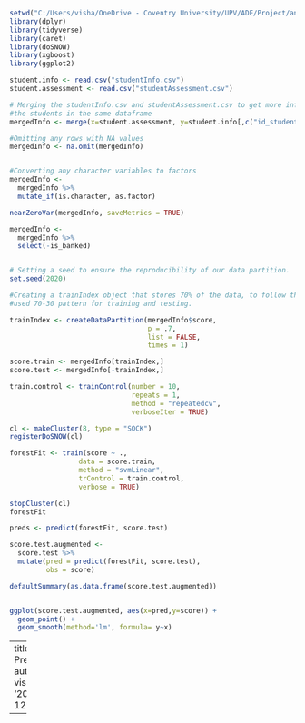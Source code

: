 
```r
setwd("C:/Users/visha/OneDrive - Coventry University/UPV/ADE/Project/anonymisedData")
library(dplyr)
library(tidyverse)
library(caret)
library(doSNOW)
library(xgboost)
library(ggplot2)

student.info <- read.csv("studentInfo.csv")
student.assessment <- read.csv("studentAssessment.csv")

# Merging the studentInfo.csv and studentAssessment.csv to get more info about
#the students in the same dataframe
mergedInfo <- merge(x=student.assessment, y=student.info[,c("id_student","gender", "age_band", "studied_credits")], by="id_student")

#Omitting any rows with NA values 
mergedInfo <- na.omit(mergedInfo)


#Converting any character variables to factors
mergedInfo <- 
  mergedInfo %>%
  mutate_if(is.character, as.factor)

nearZeroVar(mergedInfo, saveMetrics = TRUE)

mergedInfo <-
  mergedInfo %>%
  select(-is_banked)


# Setting a seed to ensure the reproducibility of our data partition.
set.seed(2020)

#Creating a trainIndex object that stores 70% of the data, to follow the widely
#used 70-30 pattern for training and testing. 

trainIndex <- createDataPartition(mergedInfo$score,
                                  p = .7,
                                  list = FALSE,
                                  times = 1)

score.train <- mergedInfo[trainIndex,]
score.test <- mergedInfo[-trainIndex,]

train.control <- trainControl(number = 10,
                              repeats = 1,
                              method = "repeatedcv",
                              verboseIter = TRUE)

cl <- makeCluster(8, type = "SOCK")
registerDoSNOW(cl)

forestFit <- train(score ~ .,
                 data = score.train,
                 method = "svmLinear",
                 trControl = train.control,
                 verbose = TRUE)

stopCluster(cl)
forestFit

preds <- predict(forestFit, score.test)

score.test.augmented <-
  score.test %>%
  mutate(pred = predict(forestFit, score.test),
         obs = score)

defaultSummary(as.data.frame(score.test.augmented))


ggplot(score.test.augmented, aes(x=pred,y=score)) +
  geom_point() +
  geom_smooth(method='lm', formula= y~x)
```



---
title: Predictive.R
author: visha
date: '2021-12-12'

---
